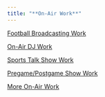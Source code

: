 ```yaml
---
title: "**On-Air Work**"
---
```


[Football Broadcasting Work](https://soundcloud.com/user-215746007/joshuakornmayerfootballpxp)
 
[On-Air DJ Work](https://soundcloud.com/user-215746007/aircheckfinalyear2-mixdown-1wavfinal)

[Sports Talk Show Work](https://soundcloud.com/user-215746007/sportswrappaircheck)

[Pregame/Postgame Show Work](https://soundcloud.com/user-215746007/footballpre-postgameshow)

[More On-Air Work](http://jbkornmayer.strikingly.com/)